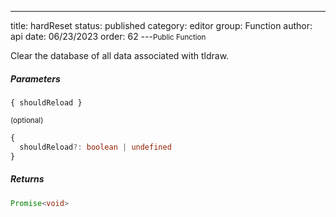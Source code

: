 ---
title: hardReset
status: published
category: editor
group: Function
author: api
date: 06/23/2023
order: 62
---<Small>Public Function</Small>

Clear the database of all data associated with tldraw.


##### Parameters


<ParametersTable>

<ParametersTableRow>
<ParametersTableName>

`{ shouldReload }`

 <Small>(optional)</Small>

</ParametersTableName>
<ParametersTableDescription>

```ts
{
  shouldReload?: boolean | undefined
}
```



</ParametersTableDescription>
</ParametersTableRow>
</ParametersTable>

##### Returns


```ts
Promise<void>
```

